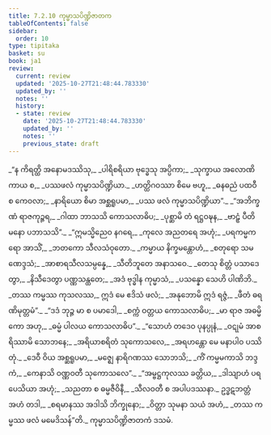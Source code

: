 ```yaml
---
title: 7.2.10 ကုမ္မာသပိဏ္ဍိဇာတက
tableOfContents: false
sidebar:
  order: 10
type: tipitaka
basket: su
book: ja1
review:
  current: review
  updated: '2025-10-27T21:48:44.783330'
  updated_by: ''
  notes: ''
  history:
  - state: review
    date: '2025-10-27T21:48:44.783330'
    updated_by: ''
    notes: ''
    previous_state: draft
---
```



<ReviewStatus review={frontmatter.review} showDetails={true} />

<HypothesisAnnotation frontmatter={frontmatter} />

<DynamicBreadcrumb />

<Division number="142" book="ja1" e="ch" v="22" p="172">

<Paragraph number="1647" type="verses" book="ja1">
_“န ကိရတ္ထိ အနောမဒဿိသု,_  
_ပါရိစရိယာ ဗုဒ္ဓေသု အပ္ပိကာ;_  
_သုက္ခာယ အလောဏိကာယ စ,_  
_ပဿဖလံ ကုမ္မာသပိဏ္ဍိယာ._  

</Paragraph>

</Division>
<Division number="143" book="ja1" e="ch" v="22" p="172">

<Paragraph number="1648" type="verses" book="ja1">
_ဟတ္ထိဂဝဿာ စိမေ ဗဟူ,_  
_ဓနဓညံ ပထဝီ စ ကေဝလာ;_  
_နာရိယော စိမာ အစ္ဆရူပမာ,_  
_ပဿ ဖလံ ကုမ္မာသပိဏ္ဍိယာ”._  

</Paragraph>

</Division>
<Division number="144" book="ja1" e="ch" v="22" p="172">

<Paragraph number="1649" type="verses" book="ja1">
_“အဘိက္ခဏံ ရာဇကုဉ္ဇရ,_  
_ဂါထာ ဘာသသိ ကောသလာဓိပ;_  
_ပုစ္ဆာမိ တံ ရဋ္ဌဝဍ္ဎန,_  
_ဗာဠှံ ပီတိမနော ပဘာသသိ”._  

</Paragraph>

</Division>
<Division number="145" book="ja1" e="ch" v="22" p="172">

<Paragraph number="1650" type="verses" book="ja1">
_“ဣမသ္မိညေဝ နဂရေ,_  
_ကုလေ အညတရေ အဟုံ;_  
_ပရကမ္မကရော အာသိံ,_  
_ဘတကော သီလသံဝုတော._  

</Paragraph>

</Division>
<Division number="146" book="ja1" e="ch" v="22" p="172">

<Paragraph number="1651" type="verses" book="ja1">
_ကမ္မာယ နိက္ခမန္တောဟံ,_  
_စတုရော သမဏေဒ္ဒသံ;_  
_အာစာရသီလသမ္ပန္နေ,_  
_သီတိဘူတေ အနာသဝေ._  

</Paragraph>

</Division>
<Division number="147" book="ja1" e="ch" v="22" p="172">

<Paragraph number="1652" type="verses" book="ja1">
_တေသု စိတ္တံ ပသာဒေတွာ,_  
_နိသီဒေတွာ ပဏ္ဏသန္ထတေ;_  
_အဒံ ဗုဒ္ဓါန ကုမ္မာသံ,_  
_ပသန္နော သေဟိ ပါဏိဘိ._  

</Paragraph>

</Division>
<Division number="148" book="ja1" e="ch" v="22" p="173">

<Paragraph number="1653" type="verses" book="ja1">
_တဿ ကမ္မဿ ကုသလဿ,_  
ဣဒံ မေ ဧဒိသံ ဖလံ;_  
_အနုဘောမိ ဣဒံ ရဇ္ဇံ,_  
_ဖီတံ ဓရဏိမုတ္တမံ”._  

</Paragraph>

</Division>
<Division number="149" book="ja1" e="ch" v="22" p="173">

<Paragraph number="1654" type="verses" book="ja1">
_“ဒဒံ ဘုဉ္ဇ မာ စ ပမာဒေါ,_  
_စက္ကံ ဝတ္တယ ကောသလာဓိပ;_  
_မာ ရာဇ အဓမ္မိကော အဟု,_  
_ဓမ္မံ ပါလယ ကောသလာဓိပ”._  

</Paragraph>

</Division>
<Division number="150" book="ja1" e="ch" v="22" p="173">

<Paragraph number="1655" type="verses" book="ja1">
_“သောဟံ တဒေဝ ပုနပ္ပုနံ,_  
_ဝဋုမံ အာစရိဿာမိ သောဘနေ;_  
_အရိယာစရိတံ သုကောသလေ,_  
_အရဟန္တော မေ မနာပါဝ ပဿိတုံ._  

</Paragraph>

</Division>
<Division number="151" book="ja1" e="ch" v="22" p="173">

<Paragraph number="1656" type="verses" book="ja1">
_ဒေဝီ ဝိယ အစ္ဆရူပမာ,_  
_မဇ္ဈေ နာရိဂဏဿ သောဘသိ;_  
_ကိံ ကမ္မမကာသိ ဘဒ္ဒကံ,_  
_ကေနာသိ ဝဏ္ဏဝတီ သုကောသလေ”._  

</Paragraph>

</Division>
<Division number="152" book="ja1" e="ch" v="22" p="173">

<Paragraph number="1657" type="verses" book="ja1">
_“အမ္ဗဋ္ဌကုလဿ ခတ္တိယ,_  
_ဒါသျာဟံ ပရပေသိယာ အဟုံ;_  
_သညတာ စ ဓမ္မဇီဝိနီ,_  
_သီလဝတီ စ အပါပဒဿနာ._  

</Paragraph>

</Division>
<Division number="153" book="ja1" e="ch" v="22" p="173">

<Paragraph number="1658" type="verses" book="ja1">
ဥဒ္ဓဋဘတ္တံ အဟံ တဒါ,_  
_စရမာနဿ အဒါသိ ဘိက္ခုနော;_  
_ဝိတ္တာ သုမနာ သယံ အဟံ,_  
_တဿ ကမ္မဿ ဖလံ မမေဒိသန်”တိ._  


</Paragraph>
</Division>

<Paragraph number="1659" type="center" book="ja1">
ကုမ္မာသပိဏ္ဍိဇာတကံ ဒသမံ.
</Paragraph>
